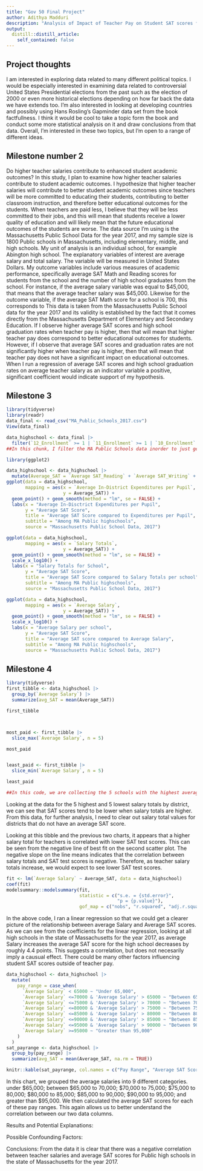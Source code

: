 ```yaml
---
title: "Gov 50 Final Project"
author: Adithya Madduri
description: "Analysis of Impact of Teacher Pay on Student SAT scores for Massachusetts Public High Schools in 2017"
output:
  distill::distill_article:
    self_contained: false
---
```




## Project thoughts

I am interested in exploring data related to many different political topics. I would be especially interested in examining data related to controversial United States Presidential elections from the past such as the election of 2000 or even more historical elections depending on how far back the data we have extends too. I'm also interested in looking at developing countries and possibly using Hans Rosling's Gapminder data set from the book factfullness. I think it would be cool to take a topic form the book and conduct some more statistical analysis on it and draw conclusions from that data. Overall, I'm interested in these two topics, but I'm open to a range of different ideas.


## Milestone number 2

Do higher teacher salaries contribute to enhanced student academic outcomes? In this study, I plan to examine how higher teacher salaries contribute to student academic outcomes. I hypothesize that higher teacher salaries will contribute to better student academic outcomes since teachers will be more committed to educating their students, contributing to better classroom instruction, and therefore better educational outcomes for the students. When teachers are paid less, I believe that they will be less committed to their jobs, and this will mean that students receive a lower quality of education and will likely mean that the future educational outcomes of the students are worse. The data source I’m using is the Massachusetts Public School Data for the year 2017, and my sample size is 1800 Public schools in Massachusetts, including elementary, middle, and high schools. My unit of analysis is an individual school, for example Abington high school. The explanatory variables of interest are average salary and total salary. The variable will be measured in United States Dollars. My outcome variables include various measures of academic performance, specifically average SAT Math and Reading scores for students from the school and the number of high school graduates from the school. For instance, if the average salary variable was equal to $45,000, that means that the average teacher salary was $45,000. Likewise for the outcome variable, if the average  SAT Math score for a school is 700, this corresponds to This data is taken from the Massachusetts Public School data for the year 2017 and its validity is established by the fact that it comes directly from the Massachusetts Department of Elementary and Secondary Education. If I observe higher average SAT scores and high school graduation rates when teacher pay is higher, then that will mean that higher teacher pay does correspond to better educational outcomes for students. However, if I observe that average SAT scores and graduation rates are not significantly higher when teacher pay is higher, then that will mean that teacher pay does not have a significant impact on educational outcomes. When I run a regression of average SAT scores and high school graduation rates on average teacher salary as an indicator variable a positive, significant coefficient would indicate support of my hypothesis.


## Milestone 3

```r
library(tidyverse)
library(readr)
data_final <- read_csv("MA_Public_Schools_2017.csv")
View(data_final)

```
```r
data_highschool <- data_final |>
  filter(`12_Enrollment` >= 1 | `11_Enrollment` >= 1 | `10_Enrollment` >= 1 | `9_Enrollment` >= 1)
##In this chunk, I filter the MA Public Schools data inorder to just get schools with High schoolers enrolled
```
```r
library(ggplot2)

data_highschool <- data_highschool |>
  mutate(Average_SAT = `Average SAT_Reading` + `Average SAT_Writing` + `Average SAT_Math`)
ggplot(data = data_highschool,
       mapping = aes(x = `Average In-District Expenditures per Pupil`,
                     y = Average_SAT)) +
  geom_point() + geom_smooth(method = "lm", se = FALSE) +
  labs(x = "Average In-Disctrict Expenditures per Pupil",
       y = "Average SAT Score",
       title = "Average SAT Score compared to Expenditures per Pupil",
       subtitle = "Among MA Public highschools",
       source = "Massachusetts Public School Data, 2017")
```
```r
ggplot(data = data_highschool,
       mapping = aes(x = `Salary Totals`,
                     y = Average_SAT)) +
  geom_point() + geom_smooth(method = "lm", se = FALSE) +
  scale_x_log10() +
  labs(x = "Salary Totals for School",
       y = "Average SAT Score",
       title = "Average SAT Score compared to Salary Totals per school",
       subtitle = "Among MA Public highschools",
       source = "Massachusetts Public School Data, 2017")
```
```r
ggplot(data = data_highschool,
       mapping = aes(x = `Average Salary`,
                     y = Average_SAT)) +
  geom_point() + geom_smooth(method = "lm", se = FALSE) +
  scale_x_log10() +
  labs(x = "Average Salary per school",
       y = "Average SAT Score",
       title = "Average SAT score compared to Average Salary",
       subtitle = "Among MA Public highschools",
       source = "Massachusetts Public School Data, 2017")
```


## Milestone 4
```r
library(tidyverse)
first_tibble <- data_highschool |>
  group_by(`Average Salary`) |>
  summarize(avg_SAT = mean(Average_SAT))

first_tibble



most_paid <- first_tibble |>
  slice_max(`Average Salary`, n = 5)

most_paid


least_paid <- first_tibble |>
  slice_min(`Average Salary`, n = 5)

least_paid

##In this code, we are collecting the 5 schools with the highest average salary and the 5 schools with the lowest average salary, and gettinng the average SAT score at each of those schools.
```
Looking at the data for the 5 highest and 5 lowest salary totals by district, we can see that SAT scores tend to be lower when salary totals are higher. From this data, for further analysis, I need to clear out salary total values for districts that do not have an average SAT score. 

Looking at this tibble and the previous two charts, it appears that a higher salary total for teachers is correlated with lower SAT test scores. This can be seen from the negative line of best fit on the second scatter plot. The negative slope on the line means indicates that the correlation between salary totals and SAT test scores is negative. Therefore, as teacher salary totals increase, we would expect to see lower SAT test scores. 

```r
fit <- lm(`Average Salary` ~ Average_SAT, data = data_highschool)
coef(fit)
modelsummary::modelsummary(fit,
                           statistic = c("s.e. = {std.error}",
                                         "p = {p.value}"),
                           gof_map = c("nobs", "r.squared", "adj.r.squared"))
```
In the above code, I ran a linear regression so that we could get a clearer picture of the relationship between average Salary and Average SAT scores. As we can see from the coefficients for the linear regression, looking at all high schools in the state of Massachusetts for the year 2017, as average Salary increases the average SAT score for the high school decreases by roughly 4.4 points. This suggests a correlation, but does not necesarily imply a causual effect. There could be many other factors influencing student SAT scores outside of teacher pay. 

```r
data_highschool <- data_highschool |>
  mutate(
    pay_range = case_when(
      `Average Salary` < 65000 ~ "Under 65,000",
      `Average Salary` <=70000 & 'Average Salary' > 65000 ~ "Between 65,000 and 70,000",
      `Average Salary` <=75000 & 'Average Salary' > 70000 ~ "Between 70,000 and 75,000",
      `Average Salary` <=80000 & 'Average Salary' > 75000 ~ "Between 75,000 and 80,000",
      `Average Salary` <=85000 & 'Average Salary' > 80000 ~ "Between 80,000 and 85,000",
      `Average Salary` <=90000 & 'Average Salary' > 85000 ~ "Between 85,000 and 90,000",
      `Average Salary` <=95000 & 'Average Salary' > 90000 ~ "Between 90,000 and 95,000",
      `Average Salary` >=95000 ~ "Greater than 95,000"
    )
  )
sat_payrange <- data_highschool |>
  group_by(pay_range) |>  
  summarize(avg_SAT = mean(Average_SAT, na.rm = TRUE))

knitr::kable(sat_payrange, col.names = c("Pay Range", "Average SAT Score"))

```
In this chart, we grouped the average salaries into 9 different categories. under $65,000; between $65,000 to 70,000; $70,000 to 75,000; $75,000 to 80,000; $80,000 to 85,000; $85,000 to 90,000; $90,000 to 95,000; and greater than $95,000. We then calculated the average SAT scores for each of these pay ranges. This again allows us to better understand the correlation between our two data columns. 




Results and Potential Explanations:

Possible Confounding Factors:

Conclusions:
From the data it is clear that there was a negative correlation between teacher salaries and average SAT scores for Public high schools in the state of Massachusetts for the year 2017. 
